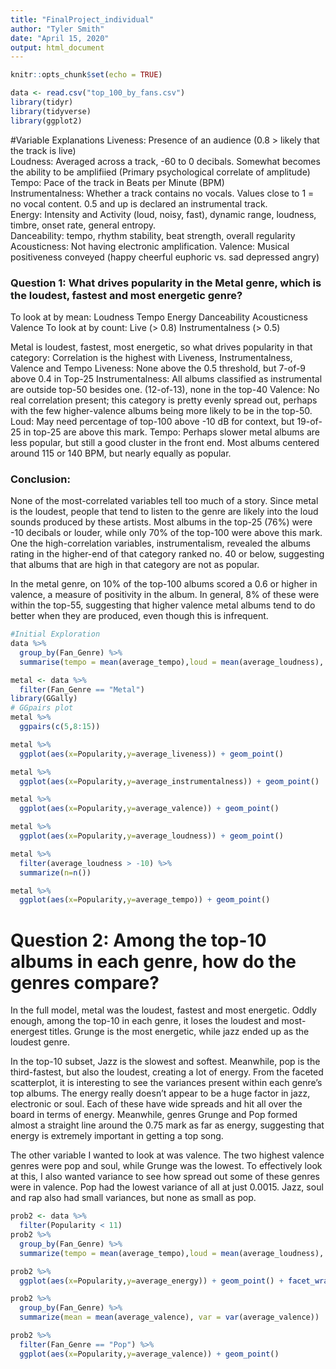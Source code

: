 ```yaml
---
title: "FinalProject_individual"
author: "Tyler Smith"
date: "April 15, 2020"
output: html_document
---
```


```r
knitr::opts_chunk$set(echo = TRUE)
```



```r
data <- read.csv("top_100_by_fans.csv")
library(tidyr)
library(tidyverse)
library(ggplot2)
```

#Variable Explanations
  Liveness: Presence of an audience (0.8 > likely that the track is live)  
  Loudness: Averaged across a track, -60 to 0 decibals. Somewhat becomes the ability to be amplifiied (Primary psychological correlate of amplitude) 
  Tempo: Pace of the track in Beats per Minute (BPM)  
  Instrumentalness: Whether a track contains no vocals. Values close to 1 = no vocal content. 0.5 and up is declared an instrumental track.  
  Energy: Intensity and Activity (loud, noisy, fast), dynamic range, loudness, timbre, onset rate, general entropy.   
  Danceability:  tempo, rhythm stability, beat strength, overall regularity
  Acousticness:  Not having electronic amplification.
  Valence:  Musical positiveness conveyed (happy cheerful euphoric vs. sad depressed angry)
    
    
### Question 1: What drives popularity in the Metal genre, which is the loudest, fastest and most energetic genre?
To look at by mean:
  Loudness
  Tempo
  Energy
  Danceability
  Acousticness
  Valence
To look at by count:
  Live (> 0.8)
  Instrumentalness (> 0.5)

Metal is loudest, fastest, most energetic, so what drives popularity in that category:
  Correlation is the highest with Liveness, Instrumentalness, Valence and Tempo
  Liveness: None above the 0.5 threshold, but 7-of-9 above 0.4 in Top-25
  Instrumentalness: All albums classified as instrumental are outside top-50 besides one. (12-of-13), none in the top-40
  Valence: No real correlation present; this category is pretty evenly spread out, perhaps with the few higher-valence albums being more likely to be in the top-50.
  Loud: May need percentage of top-100 above -10 dB for context, but 19-of-25 in top-25 are above this mark.
  Tempo: Perhaps slower metal albums are less popular, but still a good cluster in the front end. Most albums centered around 115 or 140 BPM, but nearly equally as popular.
  
### Conclusion:
None of the most-correlated variables tell too much of a story. Since metal is the loudest, people that tend to listen to the genre are likely into the loud sounds produced by these artists. Most albums in the top-25 (76%) were -10 decibals or louder, while only 70% of the top-100 were above this mark. One the high-correlation variables, instrumentalism, revealed the albums rating in the higher-end of that category ranked no. 40 or below, suggesting that albums that are high in that category are not as popular.   
  
In the metal genre, on 10% of the top-100 albums scored a 0.6 or higher in valence, a measure of positivity in the album. In general, 8% of these were within the top-55, suggesting that higher valence metal albums tend to do better when they are produced, even though this is infrequent. 
  
```r
#Initial Exploration
data %>%
  group_by(Fan_Genre) %>%
  summarise(tempo = mean(average_tempo),loud = mean(average_loudness), energy = mean(average_energy))

metal <- data %>%
  filter(Fan_Genre == "Metal")
library(GGally)
# GGpairs plot
metal %>%
  ggpairs(c(5,8:15))

metal %>%
  ggplot(aes(x=Popularity,y=average_liveness)) + geom_point()

metal %>%
  ggplot(aes(x=Popularity,y=average_instrumentalness)) + geom_point()

metal %>%
  ggplot(aes(x=Popularity,y=average_valence)) + geom_point()

metal %>%
  ggplot(aes(x=Popularity,y=average_loudness)) + geom_point()

metal %>%
  filter(average_loudness > -10) %>%
  summarize(n=n())

metal %>%
  ggplot(aes(x=Popularity,y=average_tempo)) + geom_point()
```

# Question 2: Among the top-10 albums in each genre, how do the genres compare?
  In the full model, metal was the loudest, fastest and most energetic. Oddly enough, among the top-10 in each genre, it loses the loudest and most-energest titles. Grunge is the most energetic, while jazz ended up as the loudest genre. 
  
  In the top-10 subset, Jazz is the slowest and softest. Meanwhile, pop is the third-fastest, but also the loudest, creating a lot of energy. From the faceted scatterplot, it is interesting to see the variances present within each genre's top albums. The energy really doesn't appear to be a huge factor in jazz, electronic or soul. Each of these have wide spreads and hit all over the board in terms of energy. Meanwhile, genres Grunge and Pop formed almost a straight line around the 0.75 mark as far as energy, suggesting that energy is extremely important in getting a top song.
  
  The other variable I wanted to look at was valence. The two highest valence genres were pop and soul, while Grunge was the lowest. To effectively look at this, I also wanted variance to see how spread out some of these genres were in valence. Pop had the lowest variance of all at just 0.0015. Jazz, soul and rap also had small variances, but none as small as pop.
  
  
  
```r
prob2 <- data %>%
  filter(Popularity < 11)
prob2 %>%
  group_by(Fan_Genre) %>%
  summarize(tempo = mean(average_tempo),loud = mean(average_loudness), energy = mean(average_energy))

prob2 %>%
  ggplot(aes(x=Popularity,y=average_energy)) + geom_point() + facet_wrap(~Fan_Genre)

prob2 %>%
  group_by(Fan_Genre) %>%
  summarize(mean = mean(average_valence), var = var(average_valence))

prob2 %>%
  filter(Fan_Genre == "Pop") %>%
  ggplot(aes(x=Popularity,y=average_valence)) + geom_point()
```


